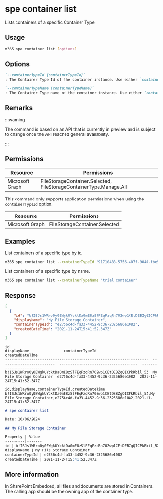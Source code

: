
# spe container list

Lists containers of a specific Container Type

## Usage

```sh
m365 spe container list [options]
```

## Options

```md definition-list
`--containerTypeId [containerTypeId]`
: The Container Type Id of the container instance. Use either `containerTypeId` or `containerTypeName` but not both.

`--containerTypeName [containerTypeName]`
: The Container Type name of the container instance. Use either `containerTypeId` or `containerTypeName` but not both.
```

<Global />

## Remarks

:::warning

The command is based on an API that is currently in preview and is subject to change once the API reached general availability.

:::

## Permissions

<Tabs>
  <TabItem value="Delegated">

  | Resource        | Permissions                                                        |
  |-----------------|--------------------------------------------------------------------|
  | Microsoft Graph | FileStorageContainer.Selected, FileStorageContainerType.Manage.All |

  </TabItem>
  <TabItem value="Application">

  This command only supports application permissions when using the `containerTypeId` option.

  | Resource        | Permissions                   |
  |-----------------|-------------------------------|
  | Microsoft Graph | FileStorageContainer.Selected |

  </TabItem>
</Tabs>

## Examples

List containers of a specific type by id.

```sh
m365 spe container list --containerTypeId "91710488-5756-407f-9046-fbe5f0b4de73"
```

List containers of a specific type by name.

```sh
m365 spe container list --containerTypeName "trial container"
```

## Response

<Tabs>
  <TabItem value="JSON">

  ```json
  [
    {
      "id": "b!ISJs1WRro0y0EWgkUYcktDa0mE8zSlFEqFzqRn70Zwp1CEtDEBZgQICPkRbil_5Z",
      "displayName": "My File Storage Container",
      "containerTypeId": "e2756c4d-fa33-4452-9c36-2325686e1082",
      "createdDateTime": "2021-11-24T15:41:52.347Z"
    }
  ]
  ```

  </TabItem>
  <TabItem value="Text">

  ```text
  id                                                                  displayName                containerTypeId                       createdDateTime
  ------------------------------------------------------------------  -------------------------  ------------------------------------  ------------------------
  b!ISJs1WRro0y0EWgkUYcktDa0mE8zSlFEqFzqRn70Zwp1CEtDEBZgQICPkRbil_5Z  My File Storage Container  e2756c4d-fa33-4452-9c36-2325686e1082  2021-11-24T15:41:52.347Z
  ```

  </TabItem>
  <TabItem value="CSV">

  ```csv
  id,displayName,containerTypeId,createdDateTime
  b!ISJs1WRro0y0EWgkUYcktDa0mE8zSlFEqFzqRn70Zwp1CEtDEBZgQICPkRbil_5Z,My File Storage Container,e2756c4d-fa33-4452-9c36-2325686e1082,2021-11-24T15:41:52.347Z
  ```

  </TabItem>
  <TabItem value="Markdown">

  ```md
  # spe container list

  Date: 10/06/2024

  ## My File Storage Container

  Property | Value
  ---------|-------
  id | b!ISJs1WRro0y0EWgkUYcktDa0mE8zSlFEqFzqRn70Zwp1CEtDEBZgQICPkRbil_5Z
  displayName | My File Storage Container
  containerTypeId | e2756c4d-fa33-4452-9c36-2325686e1082
  createdDateTime | 2021-11-24T15:41:52.347Z
  ```

  </TabItem>
</Tabs>

## More information

In SharePoint Embedded, all files and documents are stored in Containers. The calling app should be the owning app of the container type.
